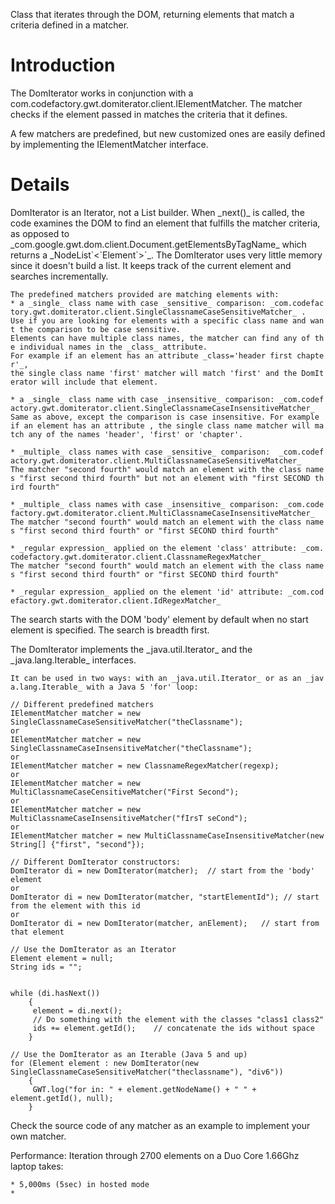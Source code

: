 
Class that iterates through the DOM, returning elements that match a criteria defined in a matcher.

= Introduction =

The DomIterator works in conjunction with a com.codefactory.gwt.domiterator.client.IElementMatcher. The matcher checks if the element passed in matches the criteria that it defines.

A few matchers are predefined, but new customized ones are easily defined by implementing the IElementMatcher interface.

= Details =

DomIterator is an Iterator, not a List builder. When _next()_ is called, the code examines the DOM to find an element that fulfills the matcher criteria, as opposed to _com.google.gwt.dom.client.Document.getElementsByTagName_ which returns a _NodeList`<`Element`>`_.
The DomIterator uses very little memory since it doesn't build a list. It keeps track of the current element and searches incrementally.

 The predefined matchers provided are matching elements with:
 * a _single_ class name with case _sensitive_ comparison: _com.codefactory.gwt.domiterator.client.SingleClassnameCaseSensitiveMatcher_ .
 Use if you are looking for elements with a specific class name and want the comparison to be case sensitive.
 Elements can have multiple class names, the matcher can find any of the individual names in the _class_ attribute.
 For example if an element has an attribute _class='header first chapter'_,
 the single class name 'first' matcher will match 'first' and the DomIterator will include that element.

 * a _single_ class name with case _insensitive_ comparison: _com.codefactory.gwt.domiterator.client.SingleClassnameCaseInsensitiveMatcher_
 Same as above, except the comparison is case insensitive. For example if an element has an attribute {{{class='Header FIRST chaPTer'}}}, the single class name matcher will match any of the names 'header', 'first' or 'chapter'.

 * _multiple_ class names with case _sensitive_ comparison:  _com.codefactory.gwt.domiterator.client.MultiClassnameCaseSensitiveMatcher_
 The matcher "second fourth" would match an element with the class names "first second third fourth" but not an element with "first SECOND third fourth"

 * _multiple_ class names with case _insensitive_ comparison: _com.codefactory.gwt.domiterator.client.MultiClassnameCaseInsensitiveMatcher_
 The matcher "second fourth" would match an element with the class names "first second third fourth" or "first SECOND third fourth"

 * _regular expression_ applied on the element 'class' attribute: _com.codefactory.gwt.domiterator.client.ClassnameRegexMatcher_
 The matcher "second fourth" would match an element with the class names "first second third fourth" or "first SECOND third fourth"

 * _regular expression_ applied on the element 'id' attribute: _com.codefactory.gwt.domiterator.client.IdRegexMatcher_

The search starts with the DOM 'body' element by default when no start element is specified. The search is breadth first.

The DomIterator implements the _java.util.Iterator_ and the _java.lang.Iterable_ interfaces.
 It can be used in two ways: with an _java.util.Iterator_ or as an _java.lang.Iterable_ with a Java 5 'for' loop:
<pre>
// Different predefined matchers
IElementMatcher matcher = new SingleClassnameCaseSensitiveMatcher("theClassname");
or
IElementMatcher matcher = new SingleClassnameCaseInsensitiveMatcher("theClassname");
or
IElementMatcher matcher = new ClassnameRegexMatcher(regexp);
or
IElementMatcher matcher = new MultiClassnameCaseCensitiveMatcher("First Second");
or
IElementMatcher matcher = new MultiClassnameCaseInsensitiveMatcher("fIrsT seCond");
or
IElementMatcher matcher = new MultiClassnameCaseInsensitiveMatcher(new String[] {"first", "second"});

// Different DomIterator constructors:
DomIterator di = new DomIterator(matcher);	// start from the 'body' element
or
DomIterator di = new DomIterator(matcher, "startElementId"); // start from the element with this id
or
DomIterator di = new DomIterator(matcher, anElement);	// start from that element

// Use the DomIterator as an Iterator
Element element = null;
String ids = "";


while (di.hasNext())
   	{
   	 element = di.next();
   	 // Do something with the element with the classes "class1 class2"
   	 ids += element.getId();	// concatenate the ids without space
   	}

// Use the DomIterator as an Iterable (Java 5 and up)
for (Element element : new DomIterator(new SingleClassnameCaseSensitiveMatcher("theclassname"), "div6"))
   	{
   	 GWT.log("for in: " + element.getNodeName() + " " + element.getId(), null);
   	}
</pre>

Check the source code of any matcher as an example to implement your own matcher.

Performance:
Iteration through 2700 elements on a Duo Core 1.66Ghz laptop takes:
 * 5,000ms (5sec) in hosted mode
 * 